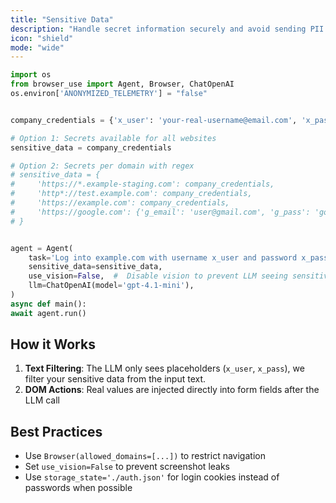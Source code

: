 ```yaml
---
title: "Sensitive Data"
description: "Handle secret information securely and avoid sending PII & passwords to the LLM."
icon: "shield"
mode: "wide"
---
```



```python
import os
from browser_use import Agent, Browser, ChatOpenAI
os.environ['ANONYMIZED_TELEMETRY'] = "false"


company_credentials = {'x_user': 'your-real-username@email.com', 'x_pass': 'your-real-password123'}

# Option 1: Secrets available for all websites
sensitive_data = company_credentials

# Option 2: Secrets per domain with regex
# sensitive_data = {
#     'https://*.example-staging.com': company_credentials,
#     'http*://test.example.com': company_credentials,
#     'https://example.com': company_credentials,
#     'https://google.com': {'g_email': 'user@gmail.com', 'g_pass': 'google_password'},
# }


agent = Agent(
    task='Log into example.com with username x_user and password x_pass',
    sensitive_data=sensitive_data,
    use_vision=False,  #  Disable vision to prevent LLM seeing sensitive data in screenshots
    llm=ChatOpenAI(model='gpt-4.1-mini'),
)
async def main():
await agent.run()
```

## How it Works
1. **Text Filtering**: The LLM only sees placeholders (`x_user`, `x_pass`), we filter your sensitive data from the input text.
2. **DOM Actions**: Real values are injected directly into form fields after the LLM call

## Best Practices
- Use `Browser(allowed_domains=[...])` to restrict navigation
- Set `use_vision=False` to prevent screenshot leaks  
- Use `storage_state='./auth.json'` for login cookies instead of passwords when possible
